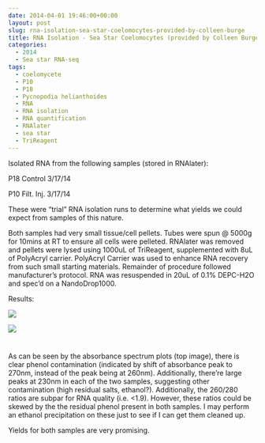 ```yaml
---
date: 2014-04-01 19:46:00+00:00
layout: post
slug: rna-isolation-sea-star-coelomocytes-provided-by-colleen-burge
title: RNA Isolation - Sea Star Coelomocytes (provided by Colleen Burge)
categories:
  - 2014
  - Sea star RNA-seq
tags:
  - coelomycete
  - P10
  - P18
  - Pycnopodia helianthoides
  - RNA
  - RNA isolation
  - RNA quantification
  - RNAlater
  - sea star
  - TriReagent
---
```


Isolated RNA from the following samples (stored in RNAlater):

P18 Control 3/17/14

P10 Filt. Inj. 3/17/14

These were "trial" RNA isolation runs to determine what yields we could expect from samples of this nature.

Both samples had very small tissue/cell pellets. Tubes were spun @ 5000g for 10mins at RT to ensure all cells were pelleted. RNAlater was removed and pellets were lysed using 1000uL of TriReagent, supplemented with 8uL of PolyAcryl carrier. PolyAcryl Carrier was used to enhance RNA recovery from such small starting materials. Remainder of procedure followed manufacturer's protocol. RNA was resuspended in 20uL of 0.1% DEPC-H2O and spec'd on a NandoDrop1000.

Results:

![](https://eagle.fish.washington.edu/Arabidopsis/20140401%20-%20Sea%20star%20RNA%20abs%20plots.JPG)

![](https://eagle.fish.washington.edu/Arabidopsis/20140401%20-%20Sea%20star%20RNA%20ODs.JPG)



# 



As can be seen by the absorbance spectrum plots (top image), there is clear phenol contamination (indicated by shift of absorbance peak to 270nm, instead of the peak being at 260nm). Additionally, there're large peaks at 230nm in each of the two samples, suggesting other contamination (high residual salts, ethanol?). Additionally, the 260/280 ratios are subpar for RNA quality (i.e. <1.9). However, these ratios could be skewed by the the residual phenol present in both samples. I may perform an ethanol precipitation on these just to see if I can get them cleaned up.

Yields for both samples are very promising.
